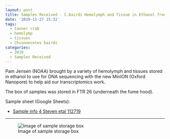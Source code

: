 ```yaml
---
layout: post
title: Samples Received - C.bairdi Hemolymph and Tissue in Ethanol from Pam Jensen
date: '2019-11-27 15:32'
tags:
  - tanner crab
  - hemolymp
  - tissues
  - Chionoecetes bairdi
categories:
  - 2019
  - Samples Received
---
```

Pam Jensen (NOAA) brought by a variety of hemolymph and tissues stored in ethanol to use for DNA sequencing with the new MinION (Oxford Nanopore) to help aid our transcriptomics work.

The box of samples was stored in FTR 26 (underneath the fume hood).


Sample sheet (Google Sheets):

- [Sample info 4 Steven etal 112719](https://docs.google.com/spreadsheets/d/1WQ60Tox68T5meJZGv4tl7hGyZoe9ebjLML8T_GqLI_k/edit?usp=sharing)

---


![Image of sample storage box](https://github.com/RobertsLab/sams-notebook/blob/master/images/20191127_Cbairdi_EtOH-samples.jpg?raw=true)
